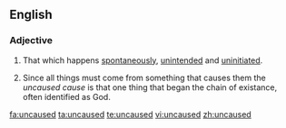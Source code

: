 ==English==

===Adjective===
{{en-adj|-}}

#That which happens [[spontaneously]], [[unintended]] and [[uninitiated]].
# {{context|philosophy}} Since all things must come from something that causes them the ''uncaused cause'' is that one thing that began the chain of existance, often identified as God.

[[fa:uncaused]]
[[ta:uncaused]]
[[te:uncaused]]
[[vi:uncaused]]
[[zh:uncaused]]